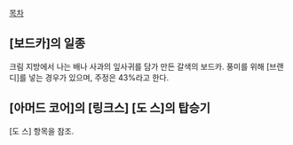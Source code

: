 [[목차]]
== [보드카]의 일종 ==
크림 지방에서 나는 배나 사과의 잎사귀를 담가 만든 갈색의 보드카. 풍미를 위해 [브랜디]를 넣는 경우가 있으며, 주정은 43%라고 한다.

== [아머드 코어]의 [링크스] [도 스]의 탑승기 ==
[도 스] 항목을 참조.
